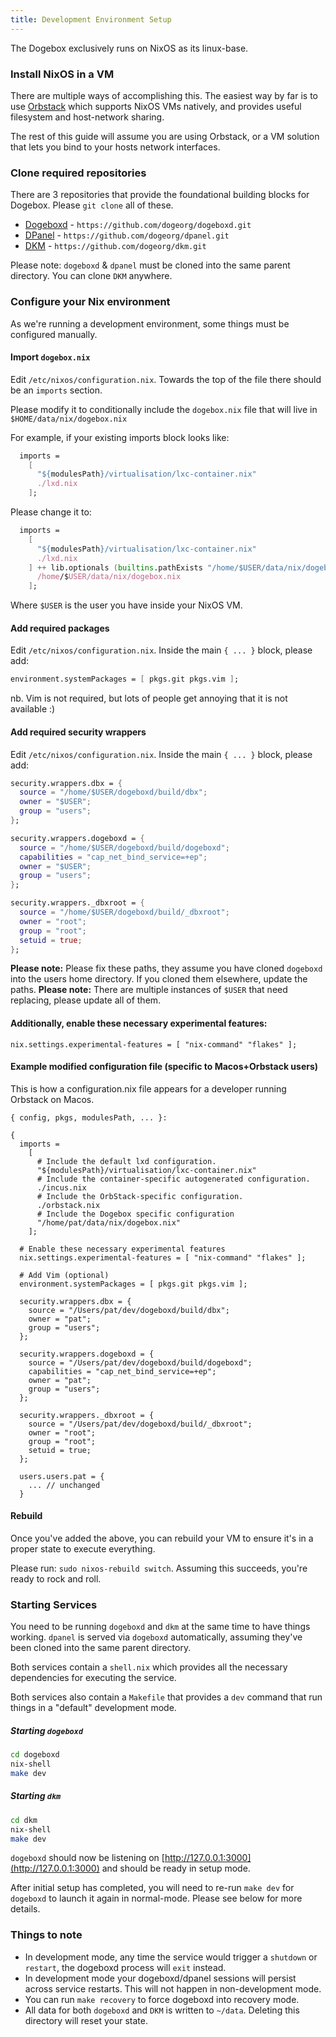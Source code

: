 ```yaml
---
title: Development Environment Setup
---
```


The Dogebox exclusively runs on NixOS as its linux-base.

### Install NixOS in a VM

There are multiple ways of accomplishing this. The easiest way by far is to use [Orbstack](https://orbstack.dev/) which supports NixOS VMs natively, and provides useful filesystem and host-network sharing.

The rest of this guide will assume you are using Orbstack, or a VM solution that lets you bind to your hosts network interfaces.

### Clone required repositories

There are 3 repositories that provide the foundational building blocks for Dogebox. Please `git clone` all of these.

- [Dogeboxd](https://github.com/dogeorg/dogeboxd) - `https://github.com/dogeorg/dogeboxd.git`
- [DPanel](https://github.com/dogeorg/dpanel) - `https://github.com/dogeorg/dpanel.git`
- [DKM](https://github.com/dogeorg/dkm) - `https://github.com/dogeorg/dkm.git`

Please note: `dogeboxd` & `dpanel` must be cloned into the same parent directory. You can clone `DKM` anywhere.

### Configure your Nix environment

As we're running a development environment, some things must be configured manually.

#### Import `dogebox.nix`

Edit `/etc/nixos/configuration.nix`. Towards the top of the file there should be an `imports` section.

Please modify it to conditionally include the `dogebox.nix` file that will live in `$HOME/data/nix/dogebox.nix`

For example, if your existing imports block looks like:

```nix
  imports =
    [
      "${modulesPath}/virtualisation/lxc-container.nix"
      ./lxd.nix
    ];
```

Please change it to:

```nix
  imports =
    [
      "${modulesPath}/virtualisation/lxc-container.nix"
      ./lxd.nix
    ] ++ lib.optionals (builtins.pathExists "/home/$USER/data/nix/dogebox.nix") [
      /home/$USER/data/nix/dogebox.nix
    ];
```

Where `$USER` is the user you have inside your NixOS VM.

#### Add required packages

Edit `/etc/nixos/configuration.nix`. Inside the main `{ ... }` block, please add:

```nix
environment.systemPackages = [ pkgs.git pkgs.vim ];
```

nb. Vim is not required, but lots of people get annoying that it is not available :)

#### Add required security wrappers

Edit `/etc/nixos/configuration.nix`. Inside the main `{ ... }` block, please add:

```nix
security.wrappers.dbx = {
  source = "/home/$USER/dogeboxd/build/dbx";
  owner = "$USER";
  group = "users";
};

security.wrappers.dogeboxd = {
  source = "/home/$USER/dogeboxd/build/dogeboxd";
  capabilities = "cap_net_bind_service=+ep";
  owner = "$USER";
  group = "users";
};

security.wrappers._dbxroot = {
  source = "/home/$USER/dogeboxd/build/_dbxroot";
  owner = "root";
  group = "root";
  setuid = true;
};
```

**Please note:** Please fix these paths, they assume you have cloned `dogeboxd` into the users home directory. If you cloned them elsewhere, update the paths.
**Please note:** There are multiple instances of `$USER` that need replacing, please update all of them.

#### Additionally, enable these necessary experimental features:

```
nix.settings.experimental-features = [ "nix-command" "flakes" ];
```

#### Example modified configuration file (specific to Macos+Orbstack users)

This is how a configuration.nix file appears for a developer running Orbstack on Macos.

```
{ config, pkgs, modulesPath, ... }:

{
  imports =
    [
      # Include the default lxd configuration.
      "${modulesPath}/virtualisation/lxc-container.nix"
      # Include the container-specific autogenerated configuration.
      ./incus.nix
      # Include the OrbStack-specific configuration.
      ./orbstack.nix
      # Include the Dogebox specific configuration
      "/home/pat/data/nix/dogebox.nix"
    ];

  # Enable these necessary experimental features
  nix.settings.experimental-features = [ "nix-command" "flakes" ];

  # Add Vim (optional)
  environment.systemPackages = [ pkgs.git pkgs.vim ];

  security.wrappers.dbx = {
    source = "/Users/pat/dev/dogeboxd/build/dbx";
    owner = "pat";
    group = "users";
  };

  security.wrappers.dogeboxd = {
    source = "/Users/pat/dev/dogeboxd/build/dogeboxd";
    capabilities = "cap_net_bind_service=+ep";
    owner = "pat";
    group = "users";
  };

  security.wrappers._dbxroot = {
    source = "/Users/pat/dev/dogeboxd/build/_dbxroot";
    owner = "root";
    group = "root";
    setuid = true;
  };

  users.users.pat = {
    ... // unchanged
  }
  ```

#### Rebuild

Once you've added the above, you can rebuild your VM to ensure it's in a proper state to execute everything.

Please run: `sudo nixos-rebuild switch`. Assuming this succeeds, you're ready to rock and roll.

### Starting Services

You need to be running `dogeboxd` and `dkm` at the same time to have things working. `dpanel` is served via `dogeboxd` automatically, assuming they've been cloned into the same parent directory.

Both services contain a `shell.nix` which provides all the necessary dependencies for executing the service.

Both services also contain a `Makefile` that provides a `dev` command that run things in a "default" development mode.

##### Starting `dogeboxd`

```bash
cd dogeboxd
nix-shell
make dev
```

##### Starting `dkm`

```bash
cd dkm
nix-shell
make dev
```

`dogeboxd` should now be listening on [http://127.0.0.1:3000](http://127.0.0.1:3000) and should be ready in setup mode.

After initial setup has completed, you will need to re-run `make dev` for `dogeboxd` to launch it again in normal-mode. Please see below for more details.

### Things to note

- In development mode, any time the service would trigger a `shutdown` or `restart`, the dogeboxd process will `exit` instead.
- In development mode your dogeboxd/dpanel sessions will persist across service restarts. This will not happen in non-development mode.
- You can run `make recovery` to force dogeboxd into recovery mode.
- All data for both `dogeboxd` and `DKM` is written to `~/data`. Deleting this directory will reset your state.
